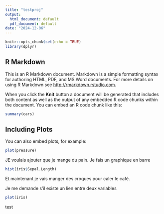 ```yaml
---
title: "testproj"
output:
  html_document: default
  pdf_document: default
date: "2024-12-06"
---
```


```r
knitr::opts_chunk$set(echo = TRUE)
library(dplyr)
```

## R Markdown

This is an R Markdown document. Markdown is a simple formatting syntax for authoring HTML, PDF, and MS Word documents. For more details on using R Markdown see <http://rmarkdown.rstudio.com>.

When you click the **Knit** button a document will be generated that includes both content as well as the output of any embedded R code chunks within the document. You can embed an R code chunk like this:

```r
summary(cars)
```

## Including Plots

You can also embed plots, for example:

```r
plot(pressure)
```
JE voulais ajouter que je mange du pain.
Je fais un graphique en barre
```r
hist(iris$Sepal.Length)
```
Et maintenant je vais manger des croques pour caler le café.

Je me demande s'il existe un lien entre deux variables
```r
plot(iris)
```
test



